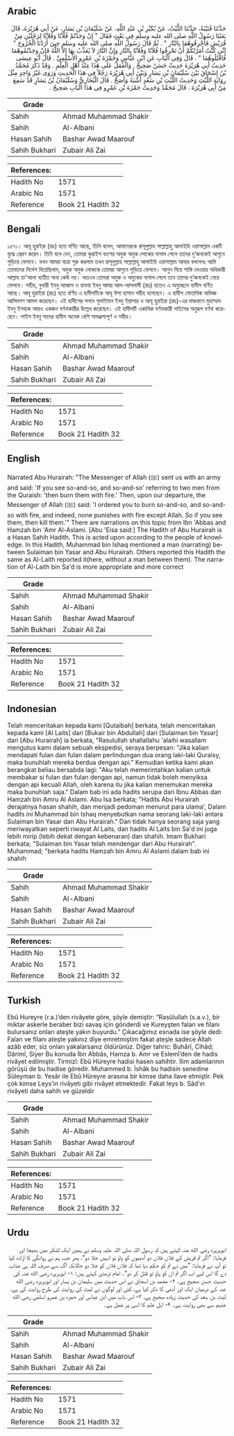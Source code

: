 ## Arabic


<div dir="rtl" lang="ar" style={{fontSize:'larger',backgroundColor:'#f8f9fa',padding:20}}>
حَدَّثَنَا قُتَيْبَةُ، حَدَّثَنَا اللَّيْثُ، عَنْ بُكَيْرِ بْنِ عَبْدِ اللَّهِ، عَنْ سُلَيْمَانَ بْنِ يَسَارٍ، عَنْ أَبِي هُرَيْرَةَ، قَالَ بَعَثَنَا رَسُولُ اللَّهِ صلى الله عليه وسلم فِي بَعْثٍ فَقَالَ ‏"‏ إِنْ وَجَدْتُمْ فُلاَنًا وَفُلاَنًا لِرَجُلَيْنِ مِنْ قُرَيْشٍ فَأَحْرِقُوهُمَا بِالنَّارِ ‏"‏ ‏.‏ ثُمَّ قَالَ رَسُولُ اللَّهِ صلى الله عليه وسلم حِينَ أَرَدْنَا الْخُرُوجَ ‏"‏ إِنِّي كُنْتُ أَمَرْتُكُمْ أَنْ تَحْرِقُوا فُلاَنًا وَفُلاَنًا بِالنَّارِ وَإِنَّ النَّارَ لاَ يُعَذِّبُ بِهَا إِلاَّ اللَّهُ فَإِنْ وَجَدْتُمُوهُمَا فَاقْتُلُوهُمَا ‏"‏ ‏.‏ قَالَ وَفِي الْبَابِ عَنِ ابْنِ عَبَّاسٍ وَحَمْزَةَ بْنِ عَمْرٍو الأَسْلَمِيِّ ‏.‏ قَالَ أَبُو عِيسَى حَدِيثُ أَبِي هُرَيْرَةَ حَدِيثٌ حَسَنٌ صَحِيحٌ ‏.‏ وَالْعَمَلُ عَلَى هَذَا عِنْدَ أَهْلِ الْعِلْمِ ‏.‏ وَقَدْ ذَكَرَ مُحَمَّدُ بْنُ إِسْحَاقَ بَيْنَ سُلَيْمَانَ بْنِ يَسَارٍ وَبَيْنَ أَبِي هُرَيْرَةَ رَجُلاً فِي هَذَا الْحَدِيثِ وَرَوَى غَيْرُ وَاحِدٍ مِثْلَ رِوَايَةِ اللَّيْثِ وَحَدِيثُ اللَّيْثِ بْنِ سَعْدٍ أَشْبَهُ وَأَصَحُّ ‏.‏ قَالَ الْبُخَارِيُّ وَسُلَيْمَانُ بْنُ يَسَارٍ قَدْ سَمِعَ مِنْ أَبِي هُرَيْرَةَ ‏.‏ قَالَ مُحَمَّدٌ وَحَدِيثُ حَمْزَةَ بْنِ عَمْرٍو فِي هَذَا الْبَابِ صَحِيحٌ ‏.‏
</div>
<div style={{backgroundColor:'#f8f9fa',padding:20, marginBottom: 10}}><table> <thead> <tr> <th>Grade</th> <th></th> </tr> </thead> <tbody> <tr><td>Sahih</td><td>Ahmad Muhammad Shakir</td></tr><tr><td>Sahih</td><td>Al-Albani</td></tr><tr><td>Hasan Sahih</td><td>Bashar Awad Maarouf</td></tr><tr><td>Sahih Bukhari</td><td>Zubair Ali Zai</td></tr></tbody></table><table> <thead> <tr> <th>References:</th> <th></th> </tr> </thead> <tbody><tr><td>Hadith No</td><td>1571</td></tr><tr><td>Arabic No</td><td>1571</td></tr><tr><td>Reference</td><td>Book 21 Hadith 32</td></tr></tbody></table></div>

## Bengali


<div dir="ltr" lang="bn" style={{fontSize:'larger',backgroundColor:'#f8f9fa',padding:20}}>
১৫৭১। আবূ হুরাইরা (রাঃ) হতে বর্ণিত আছে, তিনি বলেন, আমাদেরকে রাসূলুল্লাহ সাল্লাল্লাহু আলাইহি ওয়াসাল্লাম একটি যুদ্ধে প্রেরণ করেন। তিনি বলে দেন, তোমরা কুরাইশ বংশের অমুক অমুক লোকের নাগাল পেলে তাদের দু’জনকেই আগুনে পুড়িয়ে ফেলবে। যখন আমরা যাত্রা শুরু করলাম তখন রাসূলুল্লাহ সাল্লাল্লাহু আলাইহি ওয়াসাল্লাম আবার বললেনঃ আমি তোমাদের নির্দেশ দিয়েছিলাম, অমুক অমুক লোককে তোমরা আগুনে পুড়িয়ে ফেলবে। আগুন দিয়ে শাস্তি দেওয়ার অধিকারী আল্লাহ তা'আলা ব্যতীত অন্য কেউ নয়। অতএব তোমরা অমুক ও অমুকের নাগাল পেলে তবে তাদের দু’জনকেই মেরে ফেলবে। সহীহ, বুখারী ইবনু আব্বাস ও হামযা ইবনু আমর আল-আসলামী (রাঃ) হতেও এ অনুচ্ছেদে হাদীস বর্ণিত আছে। আবূ হুরাইরা (রাঃ) হতে বর্ণিত এ হাদীসটিকে আবূ ঈসা হাসান সহীহ বলেছেন। এ হাদীস মোতাবিক অভিজ্ঞ আলিমগণ আমল করেছেন। এই হাদীসের সনদে সুলাইমান ইবনু ইয়াসার ও আবূ হুরাইরা (রাঃ)-এর মাঝখানে মুহাম্মাদ ইবনু ইসহাক আরও একজন বর্ণনাকারীর উল্লেখ করেছেন। এই হাদীসটি একাধিক বর্ণনাকারী লাইসের অনুরূপ বর্ণনা করেছেন। লাইস ইবনু সাদের হাদীস অনেক বেশি সামঞ্জস্যপূর্ণ ও সহীহ।
</div>
<div style={{backgroundColor:'#f8f9fa',padding:20, marginBottom: 10}}><table> <thead> <tr> <th>Grade</th> <th></th> </tr> </thead> <tbody> <tr><td>Sahih</td><td>Ahmad Muhammad Shakir</td></tr><tr><td>Sahih</td><td>Al-Albani</td></tr><tr><td>Hasan Sahih</td><td>Bashar Awad Maarouf</td></tr><tr><td>Sahih Bukhari</td><td>Zubair Ali Zai</td></tr></tbody></table><table> <thead> <tr> <th>References:</th> <th></th> </tr> </thead> <tbody><tr><td>Hadith No</td><td>1571</td></tr><tr><td>Arabic No</td><td>1571</td></tr><tr><td>Reference</td><td>Book 21 Hadith 32</td></tr></tbody></table></div>

## English


<div dir="ltr" lang="en" style={{fontSize:'larger',backgroundColor:'#f8f9fa',padding:20}}>
Narrated Abu Hurairah: "The Messenger of Allah (ﷺ) sent us with an army and said: 'If you see so-and-so, and so-and-so' referring to two men from the Quraish: 'then burn them with fire.' Then, upon our departure, the Messenger of Allah (ﷺ) said: 'I ordered you to burn so-and-so, and so-and-so with fire, and indeed, none punishes with fire except Allah. So if you see them, then kill them.'" There are narrations on this topic from Ibn 'Abbas and Hamzah bin 'Amr Al-Aslami. [Abu 'Eisa said:] The Hadith of Abu Hurairah is a Hasan Sahih Hadith. This is acted upon according to the people of knowledge. In this Hadith, Muhammad bin Ishaq mentioned a man (narrating) between Sulaiman bin Yasar and Abu Hurairah. Others reported this Hadith the same as Al-Laith reported it(here, without a man between them). The narration of Al-Laith bin Sa'd is more appropriate and more correct
</div>
<div style={{backgroundColor:'#f8f9fa',padding:20, marginBottom: 10}}><table> <thead> <tr> <th>Grade</th> <th></th> </tr> </thead> <tbody> <tr><td>Sahih</td><td>Ahmad Muhammad Shakir</td></tr><tr><td>Sahih</td><td>Al-Albani</td></tr><tr><td>Hasan Sahih</td><td>Bashar Awad Maarouf</td></tr><tr><td>Sahih Bukhari</td><td>Zubair Ali Zai</td></tr></tbody></table><table> <thead> <tr> <th>References:</th> <th></th> </tr> </thead> <tbody><tr><td>Hadith No</td><td>1571</td></tr><tr><td>Arabic No</td><td>1571</td></tr><tr><td>Reference</td><td>Book 21 Hadith 32</td></tr></tbody></table></div>

## Indonesian


<div dir="ltr" lang="id" style={{fontSize:'larger',backgroundColor:'#f8f9fa',padding:20}}>
Telah menceritakan kepada kami [Qutaibah] berkata, telah menceritakan kepada kami [Al Laits] dari [Bukair bin Abdullah] dari [Sulaiman bin Yasar] dari [Abu Hurairah] ia berkata, "Rasulullah shallallahu 'alaihi wasallam mengutus kami dalam sebuah ekspedisi, seraya berpesan: "Jika kalian mendapati fulan dan fulan dalam perlindungan dua orang laki-laki Quraisy, maka bunuhlah mereka berdua dengan api." Kemudian ketika kami akan berangkat beliau bersabda lagi: "Aku telah memerintahkan kalian untuk membakar si fulan dan fulan dengan api, namun tidak boleh menyiksa dengan api kecuali Allah, oleh karena itu jika kalian menemukan mereka maka bunuhlah saja." Dalam bab ini ada hadits serupa dari Ibnu Abbas dan Hamzah bin Amru Al Aslami. Abu Isa berkata; "Hadits Abu Hurairah derajatnya hasan shahih, dan menjadi pedoman menurut para ulama', Dalam hadits ini Muhammad bin Ishaq menyebutkan nama seorang laki-laki antara Sulaiman bin Yasar dan Abu Hurairah." Dan tidak hanya seorang saja yang meriwayatkan seperti riwayat Al Laits, dan hadits Al Laits bin Sa'd ini juga lebih mirip (lebih dekat dengan kebenaran) dan shahih. Imam Bukhari berkata; "Sulaiman bin Yasar telah mendengar dari Abu Hurairah". Muhammad; "berkata hadits Hamzah bin Amru Al Aslami dalam bab ini shahih
</div>
<div style={{backgroundColor:'#f8f9fa',padding:20, marginBottom: 10}}><table> <thead> <tr> <th>Grade</th> <th></th> </tr> </thead> <tbody> <tr><td>Sahih</td><td>Ahmad Muhammad Shakir</td></tr><tr><td>Sahih</td><td>Al-Albani</td></tr><tr><td>Hasan Sahih</td><td>Bashar Awad Maarouf</td></tr><tr><td>Sahih Bukhari</td><td>Zubair Ali Zai</td></tr></tbody></table><table> <thead> <tr> <th>References:</th> <th></th> </tr> </thead> <tbody><tr><td>Hadith No</td><td>1571</td></tr><tr><td>Arabic No</td><td>1571</td></tr><tr><td>Reference</td><td>Book 21 Hadith 32</td></tr></tbody></table></div>

## Turkish


<div dir="ltr" lang="tr" style={{fontSize:'larger',backgroundColor:'#f8f9fa',padding:20}}>
Ebû Hureyre (r.a.)’den rivâyete göre, şöyle demiştir: “Rasûlullah (s.a.v.), bir miktar askerle beraber bizi savaş için gönderdi ve Kureyşten falan ve filanı bulursanız onları ateşte yakın buyurdu.” Çıkacağımız esnada ise şöyle dedi: Falan ve filanı ateşte yakınız diye emretmiştim fakat ateşle sadece Allah azâb eder, siz onları yakalarsanız öldürünüz. Diğer tahric: Buhârî, Cihâd; Dârimî, Siyer Bu konuda İbn Abbâs, Hamza b. Amr ve Eslemî’den de hadis rivâyet edilmiştir. Tirmizî: Ebû Hüreyre hadisi hasen sahihtir. İlim adamlarının görüşü de bu hadise göredir. Muhammed b. İshâk bu hadisin senedine Süleyman b. Yesâr ile Ebû Hüreyre arasına bir kimse daha ilave etmiştir. Pek çok kimse Leys’in rivâyeti gibi rivâyet etmektedir. Fakat leys b. Sâd’ın rivâyeti daha sahih ve güzeldir
</div>
<div style={{backgroundColor:'#f8f9fa',padding:20, marginBottom: 10}}><table> <thead> <tr> <th>Grade</th> <th></th> </tr> </thead> <tbody> <tr><td>Sahih</td><td>Ahmad Muhammad Shakir</td></tr><tr><td>Sahih</td><td>Al-Albani</td></tr><tr><td>Hasan Sahih</td><td>Bashar Awad Maarouf</td></tr><tr><td>Sahih Bukhari</td><td>Zubair Ali Zai</td></tr></tbody></table><table> <thead> <tr> <th>References:</th> <th></th> </tr> </thead> <tbody><tr><td>Hadith No</td><td>1571</td></tr><tr><td>Arabic No</td><td>1571</td></tr><tr><td>Reference</td><td>Book 21 Hadith 32</td></tr></tbody></table></div>

## Urdu


<div dir="rtl" lang="ur" style={{fontSize:'larger',backgroundColor:'#f8f9fa',padding:20}}>
ابوہریرہ رضی الله عنہ کہتے ہیں کہ رسول اللہ صلی اللہ علیہ وسلم نے ہمیں ایک لشکر میں بھیجا اور فرمایا: ”اگر تم قریش کے فلاں فلاں دو آدمیوں کو پاؤ تو انہیں جلا دو“، پھر جب ہم نے روانگی کا ارادہ کیا تو آپ نے فرمایا: ”میں نے تم کو حکم دیا تھا کہ فلاں فلاں کو جلا دو حالانکہ آگ سے صرف اللہ ہی عذاب دے گا اس لیے اب اگر تم ان کو پاؤ تو قتل کر دو“۔ امام ترمذی کہتے ہیں: ۱- ابوہریرہ رضی الله عنہ کی حدیث حسن صحیح ہے۔ ۲- محمد بن اسحاق نے اس حدیث میں سلیمان بن یسار اور ابوہریرہ رضی الله عنہ کے درمیان ایک اور آدمی کا ذکر کیا ہے، کئی اور لوگوں نے لیث کی روایت کی طرح روایت کی ہے، لیث بن سعد کی حدیث زیادہ صحیح ہے، ۳- اس باب میں ابن عباس اور حمزہ بن عمرو اسلمی رضی الله عنہم سے بھی روایت ہے۔ ۴- اہل علم کا اسی پر عمل ہے۔
</div>
<div style={{backgroundColor:'#f8f9fa',padding:20, marginBottom: 10}}><table> <thead> <tr> <th>Grade</th> <th></th> </tr> </thead> <tbody> <tr><td>Sahih</td><td>Ahmad Muhammad Shakir</td></tr><tr><td>Sahih</td><td>Al-Albani</td></tr><tr><td>Hasan Sahih</td><td>Bashar Awad Maarouf</td></tr><tr><td>Sahih Bukhari</td><td>Zubair Ali Zai</td></tr></tbody></table><table> <thead> <tr> <th>References:</th> <th></th> </tr> </thead> <tbody><tr><td>Hadith No</td><td>1571</td></tr><tr><td>Arabic No</td><td>1571</td></tr><tr><td>Reference</td><td>Book 21 Hadith 32</td></tr></tbody></table></div>
